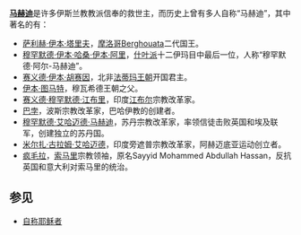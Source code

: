 '''[[马赫迪|马赫迪]]'''是许多伊斯兰教教派信奉的救世主，而历史上曾有多人自称“马赫迪”，其中著名的有：

* [[萨利赫·伊本·塔里夫|萨利赫·伊本·塔里夫]]，[[摩洛哥|摩洛哥]]Berghouata二代国王。
* [[穆罕默德·阿尔-马赫迪|穆罕默德·伊本·哈桑·伊本·阿里]]，[[什叶派|什叶派]]十二伊玛目中最后一位，人称“穆罕默德·阿尔-马赫迪”。
* [[赛义德·伊本·胡赛因|赛义德·伊本·胡赛因]]，北非[[法蒂玛王朝|法蒂玛王朝]]开国君主。
* [[伊本·图马特|伊本·图马特]]，穆瓦希德王朝之父。
* [[赛义德·穆罕默德·江布里|赛义德·穆罕默德·江布里]]，印度[[江布尔|江布尔]]宗教改革家。
* [[巴孛|巴孛]]，波斯宗教改革家，巴哈伊教的创建者。
* [[穆罕默德·艾哈迈德·马赫迪|穆罕默德·艾哈迈德·马赫迪]]，苏丹宗教改革家，率领信徒击败英国和埃及联军，创建独立的苏丹国。
* [[米尔扎·古拉姆·艾哈迈德|米尔扎·古拉姆·艾哈迈德]]，印度旁遮普宗教改革家，阿赫迈底亚运动创立者。
* [[疯毛拉|疯毛拉]]，[[索马里|索马里]]宗教领袖，原名Sayyid Mohammed Abdullah Hassan，反抗英国和意大利对索马里的统治。

== 参见 ==
* [[自称耶稣者|自称耶稣者]]

{{消歧义|M|Cat=三字人名消歧义}}